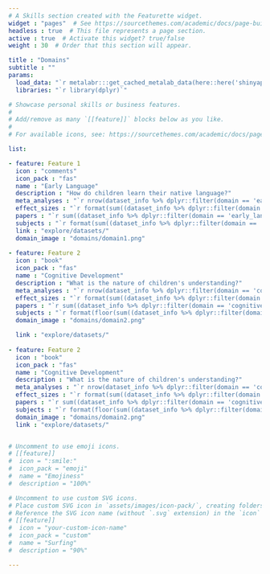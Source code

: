 ```yaml
---
# A Skills section created with the Featurette widget.
widget : "pages"  # See https://sourcethemes.com/academic/docs/page-builder/
headless : true  # This file represents a page section.
active : true  # Activate this widget? true/false
weight : 30  # Order that this section will appear.

title : "Domains"
subtitle : ""
params:
  load_data: "`r metalabr:::get_cached_metalab_data(here::here('shinyapps', 'site_data', 'Rdata', 'metalab.Rdata'))`"
  libraries: "`r library(dplyr)`"

# Showcase personal skills or business features.
# 
# Add/remove as many `[[feature]]` blocks below as you like.
# 
# For available icons, see: https://sourcethemes.com/academic/docs/page-builder/#icons

list: 

- feature: Feature 1
  icon : "comments"
  icon_pack : "fas"
  name : "Early Language"
  description : "How do children learn their native language?"
  meta_analyses : "`r nrow(dataset_info %>% dplyr::filter(domain == 'early_language'))`"
  effect_sizes : "`r format(sum((dataset_info %>% dplyr::filter(domain == 'early_language'))$num_experiments),big.mark=',')`"
  papers : "`r sum((dataset_info %>% dplyr::filter(domain == 'early_language'))$num_papers)`"
  subjects : "`r format(sum((dataset_info %>% dplyr::filter(domain == 'early_language'))$num_subjects),big.mark=',')`"
  link : "explore/datasets/"
  domain_image : "domains/domain1.png"
  
- feature: Feature 2
  icon : "book"
  icon_pack : "fas"
  name : "Cognitive Development"
  description : "What is the nature of children's understanding?"
  meta_analyses : "`r nrow(dataset_info %>% dplyr::filter(domain == 'cognitive_development'))`"
  effect_sizes : "`r format(sum((dataset_info %>% dplyr::filter(domain == 'cognitive_development'))$num_experiments),big.mark=',')`"
  papers : "`r sum((dataset_info %>% dplyr::filter(domain == 'cognitive_development'))$num_papers)`"
  subjects : "`r format(floor(sum((dataset_info %>% dplyr::filter(domain == 'cognitive_development'))$num_subjects)),big.mark=',')`"
  domain_image : "domains/domain2.png"

  link : "explore/datasets/"
  
- feature: Feature 2
  icon : "book"
  icon_pack : "fas"
  name : "Cognitive Development"
  description : "What is the nature of children's understanding?"
  meta_analyses : "`r nrow(dataset_info %>% dplyr::filter(domain == 'cognitive_development'))`"
  effect_sizes : "`r format(sum((dataset_info %>% dplyr::filter(domain == 'cognitive_development'))$num_experiments),big.mark=',')`"
  papers : "`r sum((dataset_info %>% dplyr::filter(domain == 'cognitive_development'))$num_papers)`"
  subjects : "`r format(floor(sum((dataset_info %>% dplyr::filter(domain == 'cognitive_development'))$num_subjects)),big.mark=',')`"
  domain_image : "domains/domain2.png"
  link : "explore/datasets/"


# Uncomment to use emoji icons.
# [[feature]]
#  icon = ":smile:"
#  icon_pack = "emoji"
#  name = "Emojiness"
#  description = "100%"  

# Uncomment to use custom SVG icons.
# Place custom SVG icon in `assets/images/icon-pack/`, creating folders if necessary.
# Reference the SVG icon name (without `.svg` extension) in the `icon` field.
# [[feature]]
#  icon = "your-custom-icon-name"
#  icon_pack = "custom"
#  name = "Surfing"
#  description = "90%"

---
```


